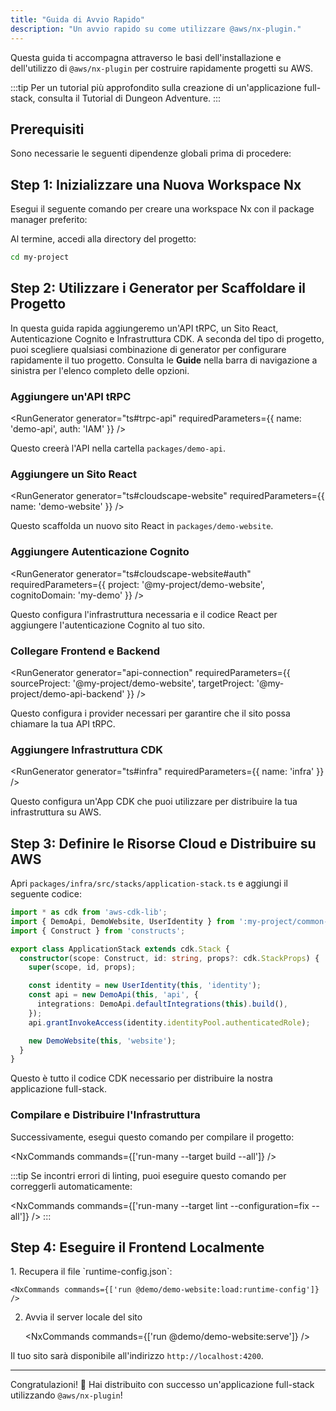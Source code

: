 ```yaml
---
title: "Guida di Avvio Rapido"
description: "Un avvio rapido su come utilizzare @aws/nx-plugin."
---
```





Questa guida ti accompagna attraverso le basi dell'installazione e dell'utilizzo di `@aws/nx-plugin` per costruire rapidamente progetti su AWS.

:::tip
Per un tutorial più approfondito sulla creazione di un'applicazione full-stack, consulta il <Link path="get_started/tutorials/dungeon-game/overview">Tutorial di Dungeon Adventure</Link>.
:::

## Prerequisiti

Sono necessarie le seguenti dipendenze globali prima di procedere:

<Snippet name="prerequisites" />

## Step 1: Inizializzare una Nuova Workspace Nx

Esegui il seguente comando per creare una workspace Nx con il package manager preferito:

<CreateNxWorkspaceCommand workspace="my-project" />

Al termine, accedi alla directory del progetto:

```sh
cd my-project
```

## Step 2: Utilizzare i Generator per Scaffoldare il Progetto

In questa guida rapida aggiungeremo un'API tRPC, un Sito React, Autenticazione Cognito e Infrastruttura CDK. A seconda del tipo di progetto, puoi scegliere qualsiasi combinazione di generator per configurare rapidamente il tuo progetto. Consulta le **Guide** nella barra di navigazione a sinistra per l'elenco completo delle opzioni.

### Aggiungere un'API tRPC

<RunGenerator generator="ts#trpc-api" requiredParameters={{ name: 'demo-api', auth: 'IAM' }} />

Questo creerà l'API nella cartella `packages/demo-api`.

### Aggiungere un Sito React

<RunGenerator generator="ts#cloudscape-website" requiredParameters={{ name: 'demo-website' }} />

Questo scaffolda un nuovo sito React in `packages/demo-website`.

### Aggiungere Autenticazione Cognito

<RunGenerator generator="ts#cloudscape-website#auth" requiredParameters={{ project: '@my-project/demo-website', cognitoDomain: 'my-demo' }} />

Questo configura l'infrastruttura necessaria e il codice React per aggiungere l'autenticazione Cognito al tuo sito.

### Collegare Frontend e Backend

<RunGenerator generator="api-connection" requiredParameters={{ sourceProject: '@my-project/demo-website', targetProject: '@my-project/demo-api-backend' }} />

Questo configura i provider necessari per garantire che il sito possa chiamare la tua API tRPC.

### Aggiungere Infrastruttura CDK

<RunGenerator generator="ts#infra" requiredParameters={{ name: 'infra' }} />

Questo configura un'App CDK che puoi utilizzare per distribuire la tua infrastruttura su AWS.

## Step 3: Definire le Risorse Cloud e Distribuire su AWS

Apri `packages/infra/src/stacks/application-stack.ts` e aggiungi il seguente codice:

```typescript
import * as cdk from 'aws-cdk-lib';
import { DemoApi, DemoWebsite, UserIdentity } from ':my-project/common-constructs';
import { Construct } from 'constructs';

export class ApplicationStack extends cdk.Stack {
  constructor(scope: Construct, id: string, props?: cdk.StackProps) {
    super(scope, id, props);

    const identity = new UserIdentity(this, 'identity');
    const api = new DemoApi(this, 'api', {
      integrations: DemoApi.defaultIntegrations(this).build(),
    });
    api.grantInvokeAccess(identity.identityPool.authenticatedRole);

    new DemoWebsite(this, 'website');
  }
}
```

Questo è tutto il codice CDK necessario per distribuire la nostra applicazione full-stack.

### Compilare e Distribuire l'Infrastruttura

Successivamente, esegui questo comando per compilare il progetto:

<NxCommands commands={['run-many --target build --all']} />

:::tip
Se incontri errori di linting, puoi eseguire questo comando per correggerli automaticamente:

<NxCommands commands={['run-many --target lint --configuration=fix --all']} />
:::

## Step 4: Eseguire il Frontend Localmente

<Steps>
1. Recupera il file `runtime-config.json`:

    <NxCommands commands={['run @demo/demo-website:load:runtime-config']} />

2. Avvia il server locale del sito

    <NxCommands commands={['run @demo/demo-website:serve']} />
</Steps>

Il tuo sito sarà disponibile all'indirizzo `http://localhost:4200`.

---

Congratulazioni! 🎉 Hai distribuito con successo un'applicazione full-stack utilizzando `@aws/nx-plugin`!